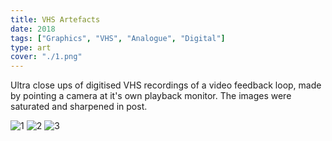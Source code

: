 ```yaml
---
title: VHS Artefacts
date: 2018
tags: ["Graphics", "VHS", "Analogue", "Digital"]
type: art
cover: "./1.png"
---
```


Ultra close ups of digitised VHS recordings of a video feedback loop,
made by pointing a camera at it's own playback monitor.
The images were saturated and sharpened in post.

![1](./1.png)
![2](./2.png)
![3](./3.png)
